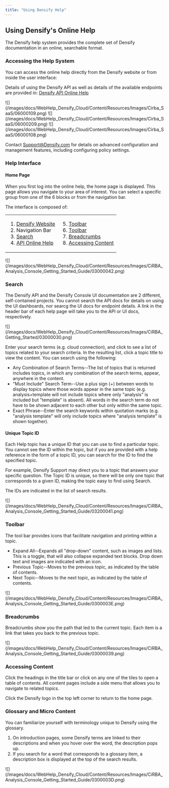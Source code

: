 ```yaml
---
title: "Using Densify Help"
---
```


## Using Densify's Online Help

The Densify help system provides the complete set of Densify documentation in an online, searchable format.

### Accessing the Help System

You can access the online help directly from the Densify website or from inside the user interface:

Details of using the Densify API as well as details of the available endpoints are provided in: [Densify API Online Help](https://www.densify.com/docs-api/Content/APIHome)

<Accordion title="Figure: Accessing Help from the Densify Website">
<Frame>![](/images/docs/WebHelp_Densify_Cloud/Content/Resources/Images/Cirba_SaaS/06000109.png)</Frame>
</Accordion>

<Accordion title="Figure: Documentation and Training Options">
<Frame>![](/images/docs/WebHelp_Densify_Cloud/Content/Resources/Images/Cirba_SaaS/06000209.png)</Frame>
</Accordion>

<Accordion title="Figure: Accessing Online Help from the Densify User Interface">
<Frame>![](/images/docs/WebHelp_Densify_Cloud/Content/Resources/Images/Cirba_SaaS/06000108.png)</Frame>
</Accordion>


Contact [Support@Densify.com](mailto:Support@Densify.com) for details on advanced configuration and management features, including configuring policy settings.

### Help Interface

#### Home Page

When you first log into the online help, the home page is displayed. This page allows you navigate to your area of interest. You can select a specific group from one of the 6 blocks or from the navigation bar.

The interface is composed of:

<Accordion title="Table: Densify User Interface">
<table>
<col/>
<col/>
<tbody>
<tr>
<td>
<ol class="ol_1" start="1">
<li class="CiRBAListNumber" value="1"><a href="https://www.densify.com">Densify Website</a></li>
<li class="CiRBAListNumber" value="2">Navigation Bar</li>
<li class="CiRBAListNumber" value="3"><a class="RefToBookmarkNoPage MCXref xref xrefRefToBookmarkNoPage" href="#Search"><u>Search</u></a></li>
<li class="CiRBAListNumber" value="4"><a href="https://www.densify.com/docs-api/Content/APIHome">API Online Help</a></li>
</ol>
</td>
<td>
<ol class="ol_1" start="5">
<li class="CiRBAListNumber" value="5"><a class="RefToBookmarkNoPage MCXref xref xrefRefToBookmarkNoPage" href="#Toolbar"><u>Toolbar</u></a></li>
<li class="CiRBAListNumber" value="6"><a class="RefToBookmarkNoPage MCXref xref xrefRefToBookmarkNoPage" href="#Toolbar"><u>Toolbar</u></a></li>
<li class="CiRBAListNumber" value="7"><a class="RefToBookmarkNoPage MCXref xref xrefRefToBookmarkNoPage" href="#Breadcrumbs"><u>Breadcrumbs</u></a></li>
<li class="CiRBAListNumber" value="8"><a class="RefToBookmarkNoPage MCXref xref xrefRefToBookmarkNoPage" href="#Content"><u>Accessing Content</u></a> </li>
</ol>
</td>
</tr>
</tbody>
</table>

</Accordion>

<Accordion title="Figure: Online Help Home Page">
<Frame>![](/images/docs/WebHelp_Densify_Cloud/Content/Resources/Images/CiRBA_Analysis_Console_Getting_Started_Guide/03000042.png)</Frame>
</Accordion>


### Search

The Densify API and the Densify Console UI documentation are 2 different, self-contained projects. You cannot search the API docs for details on using the UI dashboards, nor searcg the UI docs for endpoint details. A link in the header bar of each help page will take you to the API or UI docs, respectively.

<Accordion title="Figure: Accessing API or UI Help">
<Frame>![](/images/docs/WebHelp_Densify_Cloud/Content/Resources/Images/CiRBA_Getting_Started/03000030.png)</Frame>
</Accordion>


Enter your search terms (e.g. cloud connection), and click <InlineImage src="/images/docs/WebHelp_Densify_Cloud/Content/Resources/ToolbarIcons/search_16_19x17.png"/> to see a list of topics related to your search criteria. In the resulting list, click a topic title to view the content. You can search using the following:

* Any Combination of Search Terms--The list of topics that is returned includes topics, in which any combination of the search terms, appear, anywhere in the content.
* "Must Include" Search Term--Use a plus sign (+) between words to display topics where those words appear in the same topic (e.g. analysis+template will not include topics where only "analysis" is included but "template" is absent). All words in the search term do not have to be shown adjacent to each other but only within the same topic.
* Exact Phrase--Enter the search keywords within quotation marks (e.g. "analysis template" will only include topics where "analysis template" is shown together).

#### Unique Topic ID

Each Help topic has a unique ID that you can use to find a particular topic. You cannot see the ID within the topic, but if you are provided with a help reference in the form of a topic ID, you can search for the ID to find the specified topic.

For example, Densify Support may direct you to a topic that answers your specific question. The Topic ID is unique, so there will be only one topic that corresponds to a given ID, making the topic easy to find using Search.

The IDs are indicated in the list of search results.

<Accordion title="Figure: Unique ID">
<Frame>![](/images/docs/WebHelp_Densify_Cloud/Content/Resources/Images/CiRBA_Analysis_Console_Getting_Started_Guide/03200041.png)</Frame>
</Accordion>


### Toolbar

The tool bar provides icons that facilitate navigation and printing within a topic.

* Expand All--Expands all "drop-down" content, such as images and lists. This is a toggle, that will also collapse expanded text blocks. Drop down text and images are indicated with an icon<InlineImage src="/images/docs/WebHelp_Densify_Cloud/Content/Resources/Images/CiRBA_Analysis_Console_Getting_Started_Guide/03200040.png"/>.
* Previous Topic--Moves to the previous topic, as indicated by the table of contents.
* Next Topic--Moves to the next topic, as indicated by the table of contents.

<Accordion title="Figure: Toolbar">
<Frame>![](/images/docs/WebHelp_Densify_Cloud/Content/Resources/Images/CiRBA_Analysis_Console_Getting_Started_Guide/0300003E.png)</Frame>
</Accordion>


### Breadcrumbs

Breadcrumbs show you the path that led to the current topic. Each item is a link that takes you back to the previous topic.

<Accordion title="Figure: Breadcrumbs">
<Frame>![](/images/docs/WebHelp_Densify_Cloud/Content/Resources/Images/CiRBA_Analysis_Console_Getting_Started_Guide/03000039.png)</Frame>
</Accordion>


### Accessing Content

Click the headings in the title bar or click on any one of the tiles to open a table of contents. All content pages include a side menu that allows you to navigate to related topics.

Click the Densify logo in the top left corner to return to the home page.

### Glossary and Micro Content

You can familiarize yourself with terminology unique to Densify using the glossary.

1. On introduction pages, some Densify terms are linked to their descriptions and when you hover over the word, the description pops up.
2. If you search for a word that corresponds to a glossary item, a description box is displayed at the top of the search results.

<Accordion title="Figure: Accessing Glossary Terms and Micro Content">
<Frame>![](/images/docs/WebHelp_Densify_Cloud/Content/Resources/Images/CiRBA_Analysis_Console_Getting_Started_Guide/0300003D.png)</Frame>
</Accordion>

